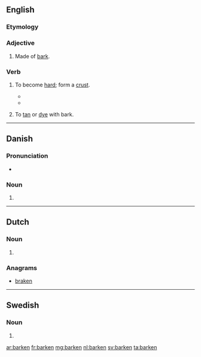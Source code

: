 ==English==

===Etymology===
{{suffix|bark|en}}

===Adjective===
{{en-adj|-}}

# {{poetic}} Made of [[bark]].
#: {{rfquotek|Whittier}}

===Verb===
{{en-verb}}

# {{intransitive|UK|_|dialectal|Scotland}} To become [[hard]]; form a [[crust]].
#*{{quote-book|year=1828|author=David Macbeth Moir|title=The Life of Mansie Wauch|chapter=|edition=|url=http://www.gutenberg.org/etext/20767
|passage=The poor patient knew at once his master's tongue, and lifting up one of his eyes, the other being stiff and '''barkened''' down said in a melancholy voice, "Ah, master, do you think I'll get better?" }}
#*{{quote-book|year=1818|author=Sir Walter Scott|title=The Heart of Mid-Lothian, Vol. 1., Illustrated|chapter=|edition=|url=http://www.gutenberg.org/etext/6942
|passage="And it wad far better become ye, Mr. Saddletree," continued his helpmate, "since ye say ye hae skeel o' the law, to try if ye can do onything for Effie Deans, puir thing, that's lying up in the tolbooth yonder, cauld, and hungry, and comfortless--A servant lass of ours, Mr. Butler, and as innocent a lass, to my thinking, and as usefu' in the shop--When Mr. Saddletree gangs out,--and ye're aware he's seldom at hame when there's ony o' the plea-houses open,--poor Effie used to help me to tumble the bundles o' '''barkened''' leather up and down, and range out the gudes, and suit a' body's humours--And troth, she could aye please the customers wi' her answers, for she was aye civil, and a bonnier lass wasna in Auld Reekie. }}
# {{transitive|UK|_|dialectal}} To [[tan]] or [[dye]] with bark.

{{R:Century 1911}}
{{Webster 1913}}

----

==Danish==

===Pronunciation===
* {{IPA|/barkən/|[ˈb̥ɑːɡ̊n̩]|lang=da}}

===Noun===
{{head|da|noun form|g=c}}

# {{form of|singular definite|bark|lang=da}}

----

==Dutch==

===Noun===
{{head|nl}}

# {{nl-noun-form|pl=1|bark}}

===Anagrams===
* [[braken#Dutch|braken]]

----

==Swedish==

===Noun===
{{head|sv|noun form}}

# {{sv-noun-form-def|bark}}

[[ar:barken]]
[[fr:barken]]
[[mg:barken]]
[[nl:barken]]
[[sv:barken]]
[[ta:barken]]